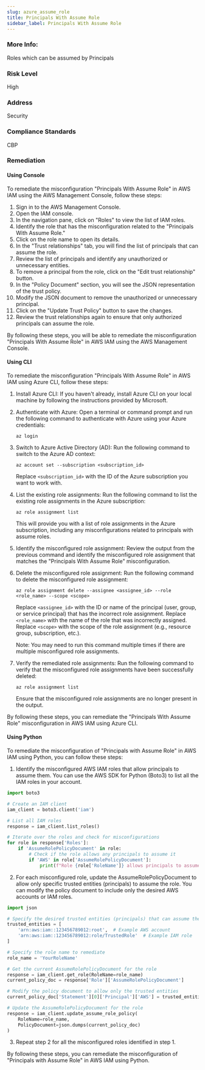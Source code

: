 ```yaml
---
slug: azure_assume_role
title: Principals With Assume Role
sidebar_label: Principals With Assume Role
---
```


### More Info:

Roles which can be assumed by Principals

### Risk Level

High

### Address

Security

### Compliance Standards

CBP
### Remediation

#### Using Console

To remediate the misconfiguration "Principals With Assume Role" in AWS IAM using the AWS Management Console, follow these steps:

1. Sign in to the AWS Management Console.
2. Open the IAM console.
3. In the navigation pane, click on "Roles" to view the list of IAM roles.
4. Identify the role that has the misconfiguration related to the "Principals With Assume Role."
5. Click on the role name to open its details.
6. In the "Trust relationships" tab, you will find the list of principals that can assume the role.
7. Review the list of principals and identify any unauthorized or unnecessary entities.
8. To remove a principal from the role, click on the "Edit trust relationship" button.
9. In the "Policy Document" section, you will see the JSON representation of the trust policy.
10. Modify the JSON document to remove the unauthorized or unnecessary principal.
11. Click on the "Update Trust Policy" button to save the changes.
12. Review the trust relationships again to ensure that only authorized principals can assume the role.

By following these steps, you will be able to remediate the misconfiguration "Principals With Assume Role" in AWS IAM using the AWS Management Console.

#### Using CLI

To remediate the misconfiguration "Principals With Assume Role" in AWS IAM using Azure CLI, follow these steps:

1. Install Azure CLI: If you haven't already, install Azure CLI on your local machine by following the instructions provided by Microsoft.

2. Authenticate with Azure: Open a terminal or command prompt and run the following command to authenticate with Azure using your Azure credentials:
   ```
   az login
   ```

3. Switch to Azure Active Directory (AD): Run the following command to switch to the Azure AD context:
   ```
   az account set --subscription <subscription_id>
   ```

   Replace `<subscription_id>` with the ID of the Azure subscription you want to work with.

4. List the existing role assignments: Run the following command to list the existing role assignments in the Azure subscription:
   ```
   az role assignment list
   ```

   This will provide you with a list of role assignments in the Azure subscription, including any misconfigurations related to principals with assume roles.

5. Identify the misconfigured role assignment: Review the output from the previous command and identify the misconfigured role assignment that matches the "Principals With Assume Role" misconfiguration.

6. Delete the misconfigured role assignment: Run the following command to delete the misconfigured role assignment:
   ```
   az role assignment delete --assignee <assignee_id> --role <role_name> --scope <scope>
   ```

   Replace `<assignee_id>` with the ID or name of the principal (user, group, or service principal) that has the incorrect role assignment. Replace `<role_name>` with the name of the role that was incorrectly assigned. Replace `<scope>` with the scope of the role assignment (e.g., resource group, subscription, etc.).

   Note: You may need to run this command multiple times if there are multiple misconfigured role assignments.

7. Verify the remediated role assignments: Run the following command to verify that the misconfigured role assignments have been successfully deleted:
   ```
   az role assignment list
   ```

   Ensure that the misconfigured role assignments are no longer present in the output.

By following these steps, you can remediate the "Principals With Assume Role" misconfiguration in AWS IAM using Azure CLI.

#### Using Python

To remediate the misconfiguration of "Principals with Assume Role" in AWS IAM using Python, you can follow these steps:

1. Identify the misconfigured AWS IAM roles that allow principals to assume them. You can use the AWS SDK for Python (Boto3) to list all the IAM roles in your account.

```python
import boto3

# Create an IAM client
iam_client = boto3.client('iam')

# List all IAM roles
response = iam_client.list_roles()

# Iterate over the roles and check for misconfigurations
for role in response['Roles']:
    if 'AssumeRolePolicyDocument' in role:
        # Check if the role allows any principals to assume it
        if 'AWS' in role['AssumeRolePolicyDocument']:
            print(f"Role {role['RoleName']} allows principals to assume it.")
```

2. For each misconfigured role, update the AssumeRolePolicyDocument to allow only specific trusted entities (principals) to assume the role. You can modify the policy document to include only the desired AWS accounts or IAM roles.

```python
import json

# Specify the desired trusted entities (principals) that can assume the role
trusted_entities = [
    'arn:aws:iam::123456789012:root',  # Example AWS account
    'arn:aws:iam::123456789012:role/TrustedRole'  # Example IAM role
]

# Specify the role name to remediate
role_name = 'YourRoleName'

# Get the current AssumeRolePolicyDocument for the role
response = iam_client.get_role(RoleName=role_name)
current_policy_doc = response['Role']['AssumeRolePolicyDocument']

# Modify the policy document to allow only the trusted entities
current_policy_doc['Statement'][0]['Principal']['AWS'] = trusted_entities

# Update the AssumeRolePolicyDocument for the role
response = iam_client.update_assume_role_policy(
    RoleName=role_name,
    PolicyDocument=json.dumps(current_policy_doc)
)
```

3. Repeat step 2 for all the misconfigured roles identified in step 1.

By following these steps, you can remediate the misconfiguration of "Principals with Assume Role" in AWS IAM using Python.




